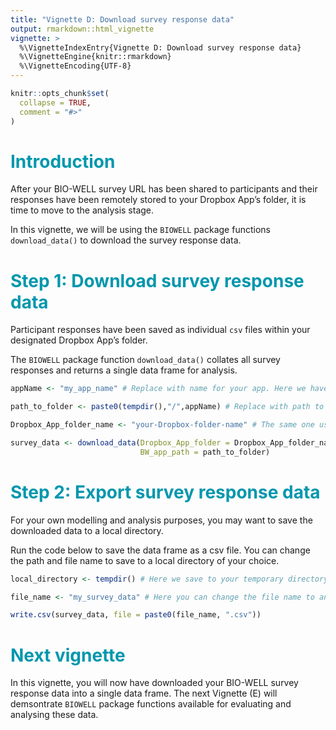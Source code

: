 ```yaml
---
title: "Vignette D: Download survey response data"
output: rmarkdown::html_vignette
vignette: >
  %\VignetteIndexEntry{Vignette D: Download survey response data}
  %\VignetteEngine{knitr::rmarkdown}
  %\VignetteEncoding{UTF-8}
---
```


```r
knitr::opts_chunk$set(
  collapse = TRUE,
  comment = "#>"
)
```

# <span style="color:#0097AD;">Introduction</span>

After your BIO-WELL survey URL has been shared to participants and their
responses have been remotely stored to your Dropbox App's folder, it is time to
move to the analysis stage.

In this vignette, we will be using the `BIOWELL` package functions
`download_data()` to download the survey response data. 


# <span style="color:#0097AD;">Step 1: Download survey response data</span>

Participant responses have been saved as individual `csv` files within your
designated Dropbox App's folder.

The `BIOWELL` package function `download_data()` collates all survey responses
and returns a single data frame for analysis.

```r
appName <- "my_app_name" # Replace with name for your app. Here we have kept the name of the Shiny Server app the same as the name of the local folder containing "app.R" for consistency (but it can be different if you want!)

path_to_folder <- paste0(tempdir(),"/",appName) # Replace with path to your local folder containing app.R e.g. "C:/Users/username/Documents/my_app_name1".

Dropbox_App_folder_name <- "your-Dropbox-folder-name" # The same one used in build_survey()

survey_data <- download_data(Dropbox_App_folder = Dropbox_App_folder_name,
                             BW_app_path = path_to_folder)

```

# <span style="color:#0097AD;">Step 2: Export survey response data</span>

For your own modelling and analysis purposes, you may want to save the
downloaded data to a local directory. 

Run the code below to save the data frame as a csv file. You can change the path and file name to save to a local directory of your choice. 

```r
local_directory <- tempdir() # Here we save to your temporary directory, but this can be a path to any local directory

file_name <- "my_survey_data" # Here you can change the file name to anything you want.

write.csv(survey_data, file = paste0(file_name, ".csv"))
```

# <span style="color:#0097AD;"> Next vignette </span>

In this vignette, you will now have downloaded your BIO-WELL survey response data into a single data frame. The next Vignette (E) will demsontrate `BIOWELL` package functions available for evaluating and analysing these data. 
